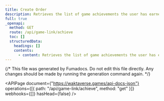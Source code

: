 ```yaml
---
title: Create Order
description: Retrieves the list of game achievements the user has earned.
full: true
_openapi:
  method: GET
  route: /api/game-link/achieve
  toc: []
  structuredData:
    headings: []
    contents:
      - content: Retrieves the list of game achievements the user has earned.
---
```


{/* This file was generated by Fumadocs. Do not edit this file directly. Any changes should be made by running the generation command again. */}

<APIPage
  document={"https://waktaverse.games/api-docs-json"}
  operations={[{ path: "/api/game-link/achieve", method: "get" }]}
  webhooks={[]}
  hasHead={false}
/>
